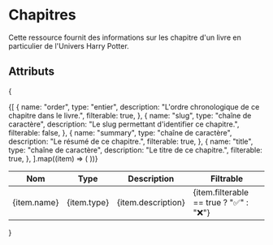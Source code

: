 # Chapitres

Cette ressource fournit des informations sur les chapitre d'un livre en particulier de l'Univers Harry Potter.

## Attributs
{
<table>
  <thead>
    <tr>
      <th>Nom</th>
      <th>Type</th>
      <th>Description</th>
      <th>Filtrable</th>
    </tr>
  </thead>
  <tbody>
    {[
      {
        name: "order",
        type: "entier",
        description: "L'ordre chronologique de ce chapitre dans le livre.",
        filterable: true,
      },
      {
        name: "slug",
        type: "chaîne de caractère",
        description: "Le slug permettant d'identifier ce chapitre.",
        filterable: false,
      },
      {
        name: "summary",
        type: "chaîne de caractère",
        description: "Le résumé de ce chapitre.",
        filterable: true,
      },
      {
        name: "title",
        type: "chaîne de caractère",
        description: "Le titre de ce chapitre.",
        filterable: true,
      },
    ].map((item) => (
      <tr key={item.name}>
        <td>{item.name}</td>
        <td>{item.type}</td>
        <td>{item.description}</td>
        <td>{item.filterable == true ? "✅" : "❌"}</td>
      </tr>
    ))}
  </tbody>
</table>
}
